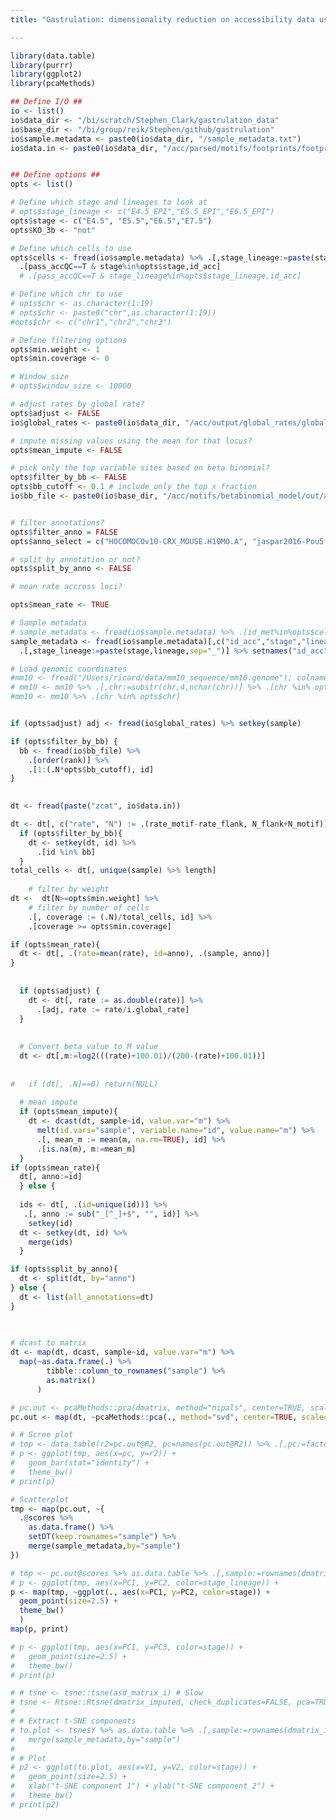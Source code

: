 ```yaml
---
title: "Gastrulation: dimensionality reduction on accessibility data using putative TF footprints"

---
```


```r
library(data.table)
library(purrr)
library(ggplot2)
library(pcaMethods)
```



```r

## Define I/O ##
io <- list()
io$data_dir <- "/bi/scratch/Stephen_Clark/gastrulation_data"
io$base_dir <- "/bi/group/reik/Stephen/github/gastrulation"
io$sample.metadata <- paste0(io$data_dir, "/sample_metadata.txt")
io$data.in <- paste0(io$data_dir, "/acc/parsed/motifs/footprints/footprints.tsv.gz")


## Define options ##
opts <- list()

# Define which stage and lineages to look at 
# opts$stage_lineage <- c("E4.5_EPI","E5.5_EPI","E6.5_EPI")
opts$stage <- c("E4.5", "E5.5","E6.5","E7.5")
opts$KO_3b <- "not"

# Define which cells to use
opts$cells <- fread(io$sample.metadata) %>% .[,stage_lineage:=paste(stage,lineage,sep="_")] %>% 
  .[pass_accQC==T & stage%in%opts$stage,id_acc]
  # .[pass_accQC==T & stage_lineage%in%opts$stage_lineage,id_acc]

# Define which chr to use
# opts$chr <- as.character(1:19)
# opts$chr <- paste0("chr",as.character(1:19))
#opts$chr <- c("chr1","chr2","chr3")

# Define filtering options
opts$min.weight <- 1
opts$min.coverage <- 0

# Window size
# opts$window_size <- 10000

# adjust rates by global rate?
opts$adjust <- FALSE
io$global_rates <- paste0(io$data_dir, "/acc/output/global_rates/global_rates.csv")

# impute missing values using the mean for that locus?
opts$mean_impute <- FALSE

# pick only the top variable sites based on beta binomial?
opts$filter_by_bb <- FALSE
opts$bb_cutoff <- 0.1 # include only the top x fraction
io$bb_file <- paste0(io$base_dir, "/acc/motifs/betabinomial_model/out/all_stages_motifs.csv")


# filter annotations?
opts$filter_anno = FALSE
opts$anno_select = c("HOCOMOCOv10-CRX_MOUSE.H10MO.A", "jaspar2016-Pou5f1::Sox2-MA0142")

# split by annotation or not?
opts$split_by_anno <- FALSE

# mean rate accross loci?

opts$mean_rate <- TRUE
```

<!-- load metadata -->
```r

# Sample metadata
# sample_metadata <- fread(io$sample.metadata) %>% .[id_met%in%opts$cells] %>% .[,stage_lineage:=paste(stage,lineage,sep="_")]
sample_metadata <- fread(io$sample.metadata)[,c("id_acc","stage","lineage")] %>% .[id_acc%in%opts$cells] %>%
  .[,stage_lineage:=paste(stage,lineage,sep="_")] %>% setnames("id_acc","sample")

# Load genomic coordinates
#mm10 <- fread("/Users/ricard/data/mm10_sequence/mm10.genome"); colnames(mm10) <- c("chr","length")
# mm10 <- mm10 %>% .[,chr:=substr(chr,4,nchar(chr))] %>% .[chr %in% opts$chr]
#mm10 <- mm10 %>% .[chr %in% opts$chr]

```


```r

```


<!-- Load, parse and filter data -->
```r
if (opts$adjust) adj <- fread(io$global_rates) %>% setkey(sample) 

if (opts$filter_by_bb) {
  bb <- fread(io$bb_file) %>%
    .[order(rank)] %>%
    .[1:(.N*opts$bb_cutoff), id]
}
  

dt <- fread(paste("zcat", io$data.in))

dt <- dt[, c("rate", "N") := .(rate_motif-rate_flank, N_flank+N_motif)]
  if (opts$filter_by_bb){
    dt <- setkey(dt, id) %>%
      .[id %in% bb]
  }
total_cells <- dt[, unique(sample) %>% length]
  
    # filter by weight
dt <-  dt[N>=opts$min.weight] %>%
    # filter by number of cells
    .[, coverage := (.N)/total_cells, id] %>%
    .[coverage >= opts$min.coverage]

if (opts$mean_rate){
  dt <- dt[, .(rate=mean(rate), id=anno), .(sample, anno)]
}
 
  
  if (opts$adjust) {
    dt <- dt[, rate := as.double(rate)] %>%
      .[adj, rate := rate/i.global_rate]
  }
  
  
  # Convert beta value to M value 
  dt <- dt[,m:=log2(((rate)+100.01)/(200-(rate)+100.01))] 
   
  
#   if (dt[, .N]==0) return(NULL)
  
  # mean impute
  if (opts$mean_impute){
    dt <- dcast(dt, sample~id, value.var="m") %>%
      melt(id.vars="sample", variable.name="id", value.name="m") %>%
      .[, mean_m := mean(m, na.rm=TRUE), id] %>%
      .[is.na(m), m:=mean_m]
  }
if (opts$mean_rate){
  dt[, anno:=id]
  } else {
    
  ids <- dt[, .(id=unique(id))] %>%
   .[, anno := sub("_[^_]+$", "", id)] %>%
    setkey(id)
  dt <- setkey(dt, id) %>%
    merge(ids)
  }

if (opts$split_by_anno){
  dt <- split(dt, by="anno")
} else {
  dt <- list(all_annotations=dt)
}

    
    
# dcast to matrix
dt <- map(dt, dcast, sample~id, value.var="m") %>%
  map(~as.data.frame(.) %>%
        tibble::column_to_rownames("sample") %>%
        as.matrix()
      )

```




<!-- Fit PCA -->
```r
# pc.out <- pcaMethods::pca(dmatrix, method="nipals", center=TRUE, scale="none", nPcs=10)
pc.out <- map(dt, ~pcaMethods::pca(., method="svd", center=TRUE, scale="none", nPcs=5))

# # Scree plot
# tmp <- data.table(r2=pc.out@R2, pc=names(pc.out@R2)) %>% .[,pc:=factor(pc, levels = pc)]
# p <- ggplot(tmp, aes(x=pc, y=r2)) +
#   geom_bar(stat="identity") +
#   theme_bw()
# print(p)

# Scatterplot
tmp <- map(pc.out, ~{
  .@scores %>%
    as.data.frame() %>%
    setDT(keep.rownames="sample") %>%
    merge(sample_metadata,by="sample")
})

# tmp <- pc.out@scores %>% as.data.table %>% .[,sample:=rownames(dmatrix)] %>% merge(sample_metadata,by="sample")
# p <- ggplot(tmp, aes(x=PC1, y=PC2, color=stage_lineage)) +
p <- map(tmp, ~ggplot(., aes(x=PC1, y=PC2, color=stage)) +
  geom_point(size=2.5) +
  theme_bw()
  )
map(p, print)

# p <- ggplot(tmp, aes(x=PC1, y=PC3, color=stage)) +
#   geom_point(size=2.5) +
#   theme_bw()
# print(p)
```

<!-- t-SNE -->
```r
# # tsne <- tsne::tsne(asd_matrix_i) # Slow
# tsne <- Rtsne::Rtsne(dmatrix_imputed, check_duplicates=FALSE, pca=TRUE, perplexity=15, theta=0.5, dims=2) # Fast
# 
# # Extract t-SNE components
# to.plot <- tsne$Y %>% as.data.table %>% .[,sample:=rownames(dmatrix_imputed)] %>%
#   merge(sample_metadata,by="sample")
# 
# # Plot
# p2 <- ggplot(to.plot, aes(x=V1, y=V2, color=stage)) +
#   geom_point(size=2.5) +
#   xlab("t-SNE component 1") + ylab("t-SNE component 2") +
#   theme_bw()
# print(p2)
```
